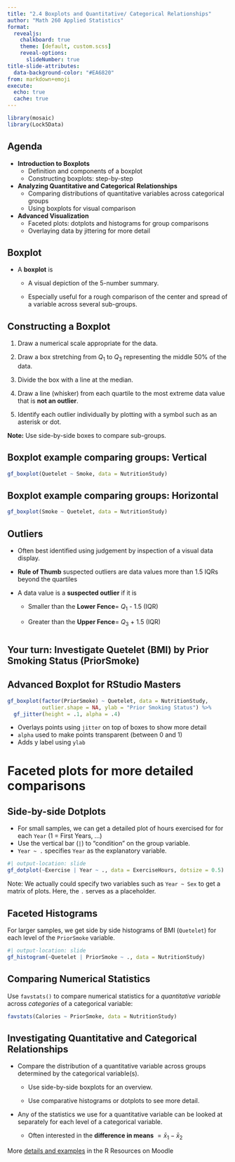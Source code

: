 ```yaml
---
title: "2.4 Boxplots and Quantitative/ Categorical Relationships"
author: "Math 260 Applied Statistics"
format:
  revealjs:
    chalkboard: true
    theme: [default, custom.scss]
    reveal-options:
      slideNumber: true
title-slide-attributes:
  data-background-color: "#EA6820"
from: markdown+emoji
execute:
  echo: true
  cache: true
---
```


```r
library(mosaic)
library(Lock5Data)
```

## Agenda

- **Introduction to Boxplots**  
  - Definition and components of a boxplot
  - Constructing boxplots: step-by-step 

- **Analyzing Quantitative and Categorical Relationships**  
  - Comparing distributions of quantitative variables across categorical groups
  - Using boxplots for visual comparison

- **Advanced Visualization**  
  - Faceted plots: dotplots and histograms for group comparisons
  - Overlaying data by jittering for more detail

## Boxplot

-   A **boxplot** is

    -   A visual depiction of the 5-number summary.

    -   Especially useful for a rough comparison of the center and spread of a variable across several sub-groups.

## Constructing a Boxplot

1)  Draw a numerical scale appropriate for the data.

2)  Draw a box stretching from $Q_1$ to $Q_3$ representing the middle 50% of the data.

3)  Divide the box with a line at the median.

4)  Draw a line (whisker) from each quartile to the most extreme data value that is **not an outlier**.

5)  Identify each outlier individually by plotting with a symbol such as an asterisk or dot.

**Note:** Use side-by-side boxes to compare sub-groups.

## Boxplot example comparing groups: Vertical

```r
gf_boxplot(Quetelet ~ Smoke, data = NutritionStudy)
```

## Boxplot example comparing groups: Horizontal

```r
gf_boxplot(Smoke ~ Quetelet, data = NutritionStudy)
```

## Outliers

-   Often best identified using judgement by inspection of a visual data display.

-   **Rule of Thumb** suspected outliers are data values more than 1.5 IQRs beyond the quartiles

-   A data value is a **suspected outlier** if it is

    -   Smaller than the **Lower Fence**= $Q_1$ - 1.5 (IQR)

    -   Greater than the **Upper Fence**= $Q_3$ + 1.5 (IQR)

#  {background-color="#FAD9C7"}

::: {#title-slide .center}
[Your turn: Investigate Quetelet (BMI) by Prior Smoking Status (PriorSmoke)]{style="font-size: 1.5em; font-weight: bold;"}
:::

## Advanced Boxplot for RStudio Masters {.smaller}

```r
gf_boxplot(factor(PriorSmoke) ~ Quetelet, data = NutritionStudy,
           outlier.shape = NA, ylab = "Prior Smoking Status") %>%
  gf_jitter(height = .1, alpha = .4) 
```

-   Overlays points using `jitter` on top of boxes to show more detail
-   `alpha` used to make points transparent (between 0 and 1)
-   Adds y label using `ylab`

# Faceted plots for more detailed comparisons {background-color="#FAD9C7"}

## Side-by-side Dotplots

-   For small samples, we can get a detailed plot of hours exercised for for each `Year` (1 = First Years, ...)
-   Use the vertical bar (`|`) to "condition" on the group variable.
-   `Year ~ .` specifies `Year` as the explanatory variable.

```r
#| output-location: slide
gf_dotplot(~Exercise | Year ~ ., data = ExerciseHours, dotsize = 0.5)
```

::: aside
Note: We actually could specify two variables such as `Year ~ Sex` to get a matrix of plots. Here, the `.` serves as a placeholder.
:::

## Faceted Histograms

For larger samples, we get side by side histograms of BMI (`Quetelet`) for each level of the `PriorSmoke` variable.

```r
#| output-location: slide
gf_histogram(~Quetelet | PriorSmoke ~ ., data = NutritionStudy)
```

## Comparing Numerical Statistics

Use `favstats()` to compare numerical statistics for a *quantitative variable* across *categories* of a categorical variable:

```r
favstats(Calories ~ PriorSmoke, data = NutritionStudy)
```

## Investigating Quantitative and Categorical Relationships  {.smaller}

-   Compare the distribution of a quantitative variable across groups determined by the categorical variable(s).

    -   Use side-by-side boxplots for an overview.

    -   Use comparative histograms or dotplots to see more detail.

-   Any of the statistics we use for a quantitative variable can be looked at separately for each level of a categorical variable.

    -   Often interested in the **difference in means** $=\bar x_1- \bar x_2$

More [details and examples](https://heroic-horse-92e142.netlify.app/describing_quantitative_variables_m260) in the R Resources on Moodle


